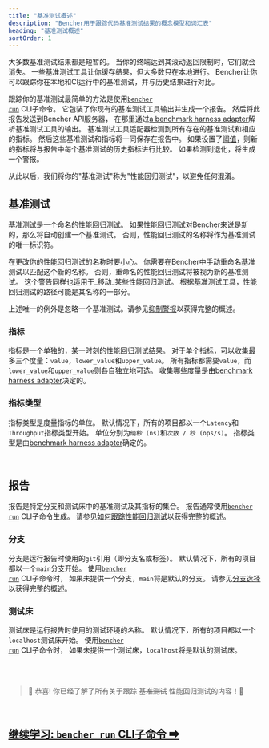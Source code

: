 ```yaml
---
title: "基准测试概述"
description: "Bencher用于跟踪代码基准测试结果的概念模型和词汇表"
heading: "基准测试概述"
sortOrder: 1
---
```


大多数基准测试结果都是短暂的。
当你的终端达到其滚动返回限制时，它们就会消失。
一些基准测试工具让你缓存结果，但大多数只在本地进行。
Bencher让你可以跟踪你在本地和CI运行中的基准测试，并与历史结果进行对比。

跟踪你的基准测试最简单的方法是使用<code><a href="/docs/zh/explanation/bencher-run">bencher run</a></code> CLI子命令。
它包装了你现有的基准测试工具输出并生成一个报告。
然后将此报告发送到Bencher API服务器，
在那里通过[a benchmark harness adapter](/docs/zh/explanation/adapters)解析基准测试工具的输出。
基准测试工具适配器检测到所有存在的基准测试和相应的指标。
然后这些基准测试和指标将一同保存在报告中。
如果设置了[阈值](/docs/zh/explanation/thresholds)，则新的指标将与报告中每个基准测试的历史指标进行比较。
如果检测到退化，将生成一个警报。

从此以后，我们将你的"基准测试"称为"性能回归测试"，以避免任何混淆。

## 基准测试
基准测试是一个命名的性能回归测试。
如果性能回归测试对Bencher来说是新的，那么将自动创建一个基准测试。
否则，性能回归测试的名称将作为基准测试的唯一标识符。

在更改你的性能回归测试的名称时要小心。
你需要在Bencher中手动重命名基准测试以匹配这个新的名称。
否则，重命名的性能回归测试将被视为新的基准测试。
这个警告同样也适用于_移动_某些性能回归测试。
根据基准测试工具，性能回归测试的路径可能是其名称的一部分。

上述唯一的例外是忽略一个基准测试。请参见[抑制警报](/docs/zh/explanation/thresholds)以获得完整的概述。

### 指标
指标是一个单独的，某一时刻的性能回归测试结果。
对于单个指标，可以收集最多三个度量：`value`，`lower_value`和`upper_value`。
所有指标都需要`value`，而`lower_value`和`upper_value`则各自独立地可选。
收集哪些度量是由[benchmark harness adapter](/docs/zh/explanation/adapters)决定的。

### 指标类型
指标类型是度量指标的单位。
默认情况下，所有的项目都以一个`Latency`和`Throughput`指标类型开始。
单位分别为`纳秒 (ns)`和`次数 / 秒 (ops/s)`。
指标类型是由[benchmark harness adapter](/docs/zh/explanation/adapters)确定的。

<br />

## 报告
报告是特定分支和测试床中的基准测试及其指标的集合。
报告通常使用<code><a href="/docs/zh/explanation/bencher-run">bencher run</a></code> CLI子命令生成。
请参见[如何跟踪性能回归测试](/docs/zh/how-to/track-benchmarks)以获得完整的概述。

### 分支
分支是运行报告时使用的`git`引用（即分支名或标签）。
默认情况下，所有的项目都以一个`main`分支开始。
使用<code><a href="/docs/zh/explanation/bencher-run">bencher run</a></code> CLI子命令时，
如果未提供一个分支，`main`将是默认的分支。
请参见[分支选择](/docs/zh/explanation/branch-selection)以获得完整的概述。

### 测试床
测试床是运行报告时使用的测试环境的名称。
默认情况下，所有的项目都以一个`localhost`测试床开始。
使用<code><a href="/docs/zh/explanation/bencher-run">bencher run</a></code> CLI子命令时，
如果未提供一个测试床，`localhost`将是默认的测试床。

<br />
<br />

> 🐰 恭喜! 你已经了解了所有关于跟踪 ~~基准测试~~ 性能回归测试的内容！🎉

<br/>

<h2><a href="/docs/zh/explanation/bencher-run">继续学习: <code>bencher run</code> CLI子命令 ➡</a></h2>